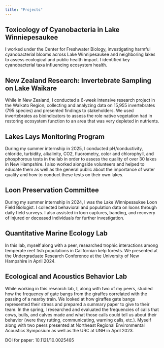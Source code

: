 ```yaml
---
title: "Projects"
---
```


## Toxicology of Cyanobacteria in Lake Winniepesaukee
I worked under the Center for Freshwater Biology, investigating harmful cyanobacterial blooms across Lake Winnipesaukee and neighboring lakes to assess ecological and public health impact. I identified key cyanobacterial taxa influencing ecosystem health.   

## New Zealand Research: Invertebrate Sampling on Lake Waikare 
While in New Zealand, I conducted a 6-week intensive research project in the Waikato Region, collecting and analyzing data on 15,955 invertebrates (795 species) and presented findings to stakeholders. We used invertebrates as bioindicators to assess the role native vegetation had in restoring ecosystem function to an area that was very depleted in nutrients. 

## Lakes Lays Monitoring Program
During my summer internship in 2025, I conducted pH/conductivity, chloride, turbidity, alkalinity, CO2, fluorometry, color and chlorophyll, and phosphorous tests in the lab in order to assess the quality of over 30 lakes in New Hampshire. I also worked alongside volunteers and helped to educate them as well as the general public about the importance of water quality and how to conduct these tests on their own lakes. 

## Loon Preservation Committee
During my summer internship in 2024, I was the Lake Winnipesaukee Loon Field Biologist. I collected behavioral and population data on loons through daily field surveys. I also assisted in loon captures, banding, and recovery of injured or deceased individuals for further investigation. 

## Quantitative Marine Ecology Lab
In this lab, myself along with a peer, researched trophic interactions among temperate reef fish populations in Californian kelp forests. We presented at the Undergraduate Research Conference at the University of New Hampshire in April 2024.

## Ecological and Acoustics Behavior Lab
While working in this research lab, I, along with two of my peers, studied how the frequency of gate bangs from the giraffes correlated with the passing of a nearby train. We looked at how giraffes gate bangs represented their stress and prepared a summary paper to give to their team. In the spring, I researched and evaluated the frequencies of calls that cows, bulls, and calves made and what those calls could tell us about their behavior (were they rutting, communicating, warning calls, etc.). Myself along with two peers presented at Northeast Regional Environmental Acoustics Symposium as well as the URC at UNH in April 2023.

DOI for paper: 10.1121/10.0025465

